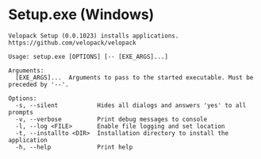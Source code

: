 # Setup.exe (Windows)
```
Velopack Setup (0.0.1023) installs applications.
https://github.com/velopack/velopack

Usage: setup.exe [OPTIONS] [-- [EXE_ARGS]...]

Arguments:
  [EXE_ARGS]...  Arguments to pass to the started executable. Must be preceded by '--'.

Options:
  -s, --silent           Hides all dialogs and answers 'yes' to all prompts
  -v, --verbose          Print debug messages to console
  -l, --log <FILE>       Enable file logging and set location
  -t, --installto <DIR>  Installation directory to install the application
  -h, --help             Print help



```